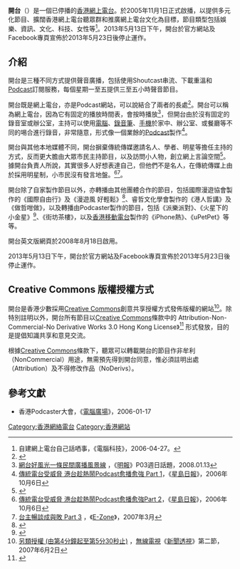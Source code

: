 {{selfDistinguish|電視節目'''[[開枱|開枱]]'''}}
{{Infobox_Company
| company_name=開台
| company_name_en=Open Radio Hong Kong
| company_logo=[[File:OpenRadio.gif|OpenRadio.gif]]
| company_type= 
| company_slogan=
| foundation=2005年11月1日
| defunct=2013年5月23日
| location={{HK}}
| industry=[[網絡電台|網絡電台]][[廣播|廣播]]、[[網絡電視|網絡電視]][[廣播|廣播]]（Open TV）
| num_employees= 
| key_people=大腦電波（行政總監兼發言人）
| products= 
| revenue= 
| homepage=[http://www.openradiohk.com openradiohk.com]
| footnotes = 
}}
'''開台'''（{{lang-en|Open Radio Hong Kong}}）是一個已停播的[[香港|香港]][[網上電台|網上電台]]。於2005年11月1日正式啟播，以提供多元化節目、擴闊香港網上電台聽眾群和推廣網上電台文化為目標，節目類型包括娛樂、資訊、文化、科技、女性等<ref>自建網上電台自己話哂事，《電腦科技》，2006-04-27。</ref>。2013年5月13日下午，開台於官方網站及Facebook專頁宣佈於2013年5月23日後停止運作。

== 介紹 ==
開台是三種不同方式提供聲音廣播，包括使用Shoutcast串流、下載重溫和[[Podcast|Podcast]]訂閱服務，每個星期一至五提供三至五小時聲音節目。

開台既是網上電台，亦是Podcast網站，可以說結合了兩者的長處<ref>{{Cite web |url=http://pigazine.blogspot.com/2005/11/podcast_13.html |title=豬欄 - 網台火併Podcast |access-date=2008-08-28 |archive-date=2019-11-29 |archive-url=https://web.archive.org/web/20191129184904/http://pigazine.blogspot.com/2005/11/podcast_13.html |dead-url=no }}</ref>。開台可以稱為網上電台，因為它有固定的播放時間表，會按時播放<ref>[http://i25.tinypic.com/rtm4ic.jpg 網台好風光一條民間廣播風景線] {{Wayback|url=http://i25.tinypic.com/rtm4ic.jpg |date=20160305043610 }} ，《[[明報|明報]]》P03週日話題，2008.01.13</ref>，但開台由於沒有固定的錄音室或辦公室，主持可以使用[[電腦|電腦]]、[[錄音筆|錄音筆]]、[[手機|手機]]於家中、辦公室、或餐廳等不同的埸合進行錄音，非常隨意，形式像一個業餘的[[Podcast|Podcast]]製作<ref>[http://www.cmm.hk/interview/2006/singtao-1.jpg 傳統電台受威脅 港台趁熱鬧Podcast愈播愈強 Part 1]{{dead link|date=2018年5月 |bot=InternetArchiveBot |fix-attempted=yes }}，《[[星島日報|星島日報]]》，2006年10月6日</ref>。

開台與其他本地媒體不同，開台摒棄傳統傳媒邀請名人、學者、明星等擔任主持的方式，反而更大膽由大眾市民主持節目，以及訪問小人物，創立網上言論空間<ref>{{Cite web |url=http://i28.tinypic.com/2zzjif5.jpg |title=2007年3月 《E-Zone》 台主暢談成與敗 Part 2 |access-date=2008-08-28 |archive-date=2011-05-11 |archive-url=https://web.archive.org/web/20110511192941/http://i28.tinypic.com/2zzjif5.jpg |dead-url=no }}</ref>。據開台負責人所說，其實很多人好想表達自己，但他們不是名人，在傳統傳媒上由於採用明星制，小市民沒有發言地盤。<ref>[http://www.cmm.hk/interview/2006/singtao-2.jpg 傳統電台受威脅 港台趁熱鬧Podcast愈播愈強Part 2]{{dead link|date=2018年5月 |bot=InternetArchiveBot |fix-attempted=yes }}，《[[星島日報|星島日報]]》，2006年10月6日</ref><ref>[http://i28.tinypic.com/2zf722d.jpg 台主暢談成與敗 Part 3] {{Wayback|url=http://i28.tinypic.com/2zf722d.jpg |date=20110511060108 }}，《[[E-Zone|E-Zone]]》，2007年3月</ref>。

開台除了自家製作節目以外，亦轉播由其他團體合作的節目，包括國際漫遊協會製作的《國際自由行》及《漫遊風 好輕鬆》<ref>{{Cite web |url=http://www.itahk.net/new/forum/viewthread.php?tid=1636&extra=page%3D4 |title=- 國際漫遊協會公佈 |access-date=2008-08-28 |archive-url=https://web.archive.org/web/20150318154517/http://www.itahk.net/new/forum/viewthread.php?tid=1636&extra=page%3D4 |archive-date=2015-03-18 |dead-url=yes }}</ref>、睿哲文化學會製作的《港人哲講》及《做哲咁做》，以及轉播由Podcaster製作的節目，包括《派樂派對》、《火星下的小金星》<ref>{{Cite web |url=http://venus.mocasting.com/ |title=《火星下的小金星》Podcast |access-date=2008-08-28 |archive-url=https://web.archive.org/web/20080811060933/http://venus.mocasting.com/ |archive-date=2008-08-11 |dead-url=yes }}</ref>、《街坊茶樓》，以及[[香港移動電台|香港移動電台]]製作的《iPhone熱》、《uPetPet》等等。

開台英文版網頁於2008年8月18日啟用。

2013年5月13日下午，開台於官方網站及Facebook專頁宣佈於2013年5月23日後停止運作。

== Creative Commons 版權授權方式 ==

開台是香港少數採用[[Creative_Commons|Creative Commons]]創意共享授權方式發佈版權的網站<ref>[http://hk.youtube.com/watch?v=VC0LtKwflHA 另類授權 (由第4分鐘起至第5分30秒止)] {{Wayback|url=http://hk.youtube.com/watch?v=VC0LtKwflHA |date=20190712232950 }}，[[無線電視|無線電視]]《[[新聞透視|新聞透視]]》第二節，2007年6月2日</ref>。除特別註明以外，開台所有節目以[[Creative_Commons|Creative Commons]]條款中的 Attribution-Non-Commercial-No Derivative Works 3.0 Hong Kong License》<ref>{{Cite web |url=http://creativecommons.org/licenses/by-nc-nd/3.0/hk/ |title=Creative Commons Attribution-Noncommercial-No Derivative Works 3.0 Hong Kong |access-date=2008-11-20 |archive-date=2021-05-15 |archive-url=https://web.archive.org/web/20210515093716/https://creativecommons.org/licenses/by-nc-nd/3.0/hk/ |dead-url=no }}</ref> 形式發放，目的是提倡知識共享和意見交流。

根據[[Creative_Commons|Creative Commons]]條款下，聽眾可以轉載開台的節目作非牟利（NonCommercial）用途，無需預先得到開台同意，惟必須註明出處（Attribution）及不得修改作品（NoDerivs）。

== 參考文獻 ==
{{reflist|2}}
<div class="references-small">
*香港Podcaster大會，《[[電腦廣場|電腦廣場]]》，2006-01-17
</div>

[[Category:香港網絡電台|Category:香港網絡電台]]
[[Category:香港網站|Category:香港網站]]
